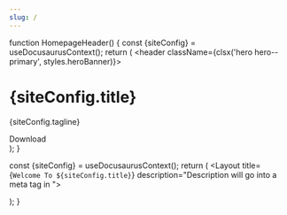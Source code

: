 ---
slug: /
---


function HomepageHeader() {
  const {siteConfig} = useDocusaurusContext();
  return (
    <header className={clsx('hero hero--primary', styles.heroBanner)}>
      <div className="container">
        <h1 className="hero__title">{siteConfig.title}</h1>
        <p className="hero__subtitle">{siteConfig.tagline}</p>
        <div className={styles.buttons}>
          <Link
            className="button button--secondary button--lg"
            to="https://github.com/sumeshir26/TimerX/releases">
            Download
          </Link>
        </div>
      </div>
    </header>
  );
}

  const {siteConfig} = useDocusaurusContext();
  return (
    <Layout
      title={`Welcome To ${siteConfig.title}`}
      description="Description will go into a meta tag in <head />">
      <HomepageHeader />
      <main>
        <HomepageFeatures />
      </main>
    </Layout>
  );
}
